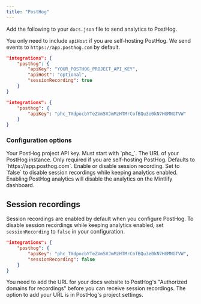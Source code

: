 ```yaml
---
title: "PostHog"
---
```


Add the following to your `docs.json` file to send analytics to PostHog.

You only need to include `apiHost` if you are self-hosting PostHog. We send events to `https://app.posthog.com` by default.

<CodeGroup>

```json Analytics options in docs.json
"integrations": {
    "posthog": {
        "apiKey": "YOUR_POSTHOG_PROJECT_API_KEY",
        "apiHost": "optional",
        "sessionRecording": true
    }
}
```

```json Example
"integrations": {
    "posthog": {
        "apiKey": "phc_TXdpocbYTeZVm5VJmMzHTMrCofBQu3e0kN7HGMNGTVW"
    }
}
```

</CodeGroup>

### Configuration options

<ParamField path="apiKey" type="string" required>
  Your PostHog project API key. Must start with `phc_`.
</ParamField>

<ParamField path="apiHost" type="string">
  The URL of your PostHog instance. Only required if you are self-hosting PostHog. Defaults to `https://app.posthog.com`.
</ParamField>

<ParamField path="sessionRecording" type="boolean" default="true">
  Enable or disable session recording. Set to `false` to disable session recordings while keeping analytics enabled.
</ParamField>

<br />

<Warning>
    Enabling PostHog analytics will disable the analytics on the Mintlify dashboard.
</Warning>

## Session recordings

Session recordings are enabled by default when you configure PostHog. To disable session recordings while keeping analytics enabled, set `sessionRecording` to `false` in your configuration.

```json Disable session recordings
"integrations": {
    "posthog": {
        "apiKey": "phc_TXdpocbYTeZVm5VJmMzHTMrCofBQu3e0kN7HGMNGTVW",
        "sessionRecording": false
    }
}
```

You need to add the URL for your docs website to PostHog's "Authorized domains for recordings" before you can receive session recordings. The option to add your URL is in PostHog's project settings.
